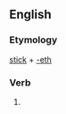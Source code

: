 ==English==

===Etymology===
[[stick]] + [[-eth]]

===Verb===
{{infl|en|verb form}}

# {{archaic third-person singular of|stick}}